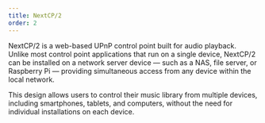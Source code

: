 ```yaml
---
title: NextCP/2
order: 2
---
```






NextCP/2 is a web-based UPnP control point built for audio playback. Unlike most control point applications that run on a single device,
NextCP/2 can be installed on a network server device — such as a NAS, file server, or Raspberry Pi — providing simultaneous access from any 
device within the local network.

This design allows users to control their music library from multiple devices, including smartphones, tablets, and computers, 
without the need for individual installations on each device.

<Image src={imgB1} class="" alt="" />

